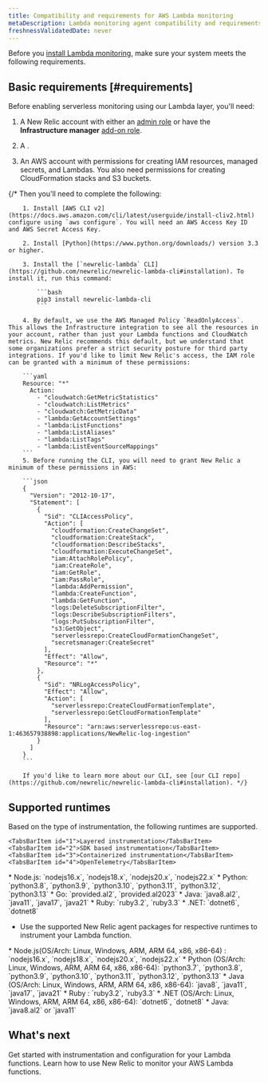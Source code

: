 ```yaml
---
title: Compatibility and requirements for AWS Lambda monitoring
metaDescription: Lambda monitoring agent compatibility and requirements.
freshnessValidatedDate: never
---
```


Before you [install Lambda monitoring](/docs/serverless-function-monitoring/aws-lambda-monitoring/instrument-lambda-function/configure-serverless-aws-monitoring), make sure your system meets the following requirements.

## Basic requirements [#requirements]

Before enabling serverless monitoring using our Lambda layer, you'll need:

1. A New Relic account with either an [admin role](/docs/accounts/original-accounts-billing/original-users-roles/users-roles-original-user-model/#roles) or have the **Infrastructure manager** [add-on role](/docs/accounts/original-accounts-billing/original-users-roles/users-roles-original-user-model#add-on).

2. A <InlinePopover type="userKey" />.

3. An AWS account with permissions for creating IAM resources, managed secrets, and Lambdas. You also need permissions for creating CloudFormation stacks and S3 buckets.

{/* Then you'll need to complete the following:

        1. Install [AWS CLI v2](https://docs.aws.amazon.com/cli/latest/userguide/install-cliv2.html) configure using `aws configure`. You will need an AWS Access Key ID and AWS Secret Access Key.

        2. Install [Python](https://www.python.org/downloads/) version 3.3 or higher.

        3. Install the [`newrelic-lambda` CLI](https://github.com/newrelic/newrelic-lambda-cli#installation). To install it, run this command:

            ```bash
            pip3 install newrelic-lambda-cli
            ```

        4. By default, we use the AWS Managed Policy `ReadOnlyAccess`. This allows the Infrastructure integration to see all the resources in your account, rather than just your Lambda functions and CloudWatch metrics. New Relic recommends this default, but we understand that some organizations prefer a strict security posture for third party integrations. If you'd like to limit New Relic's access, the IAM role can be granted with a minimum of these permissions:

        ```yaml
        Resource: "*"
          Action:
            - "cloudwatch:GetMetricStatistics"
            - "cloudwatch:ListMetrics"
            - "cloudwatch:GetMetricData"
            - "lambda:GetAccountSettings"
            - "lambda:ListFunctions"
            - "lambda:ListAliases"
            - "lambda:ListTags"
            - "lambda:ListEventSourceMappings"
        ```
        5. Before running the CLI, you will need to grant New Relic a minimum of these permissions in AWS:

        ```json
        {
          "Version": "2012-10-17",
          "Statement": [
            {
              "Sid": "CLIAccessPolicy",
              "Action": [
                "cloudformation:CreateChangeSet",
                "cloudformation:CreateStack",
                "cloudformation:DescribeStacks",
                "cloudformation:ExecuteChangeSet",
                "iam:AttachRolePolicy",
                "iam:CreateRole",
                "iam:GetRole",
                "iam:PassRole",
                "lambda:AddPermission",
                "lambda:CreateFunction",
                "lambda:GetFunction",
                "logs:DeleteSubscriptionFilter",
                "logs:DescribeSubscriptionFilters",
                "logs:PutSubscriptionFilter",
                "s3:GetObject",
                "serverlessrepo:CreateCloudFormationChangeSet",
                "secretsmanager:CreateSecret"
              ],
              "Effect": "Allow",
              "Resource": "*"
            },
            {
              "Sid": "NRLogAccessPolicy",
              "Effect": "Allow",
              "Action": [
                "serverlessrepo:CreateCloudFormationTemplate",
                "serverlessrepo:GetCloudFormationTemplate"
              ],
              "Resource": "arn:aws:serverlessrepo:us-east-1:463657938898:applications/NewRelic-log-ingestion"
            }
          ]
        }
        ```

        If you'd like to learn more about our CLI, see [our CLI repo](https://github.com/newrelic/newrelic-lambda-cli#installation). */}

## Supported runtimes

Based on the type of instrumentation, the following runtimes are supported.

<Tabs>
  <TabsBar>

    <TabsBarItem id="1">Layered instrumentation</TabsBarItem>
    <TabsBarItem id="2">SDK based instrumentation</TabsBarItem>
    <TabsBarItem id="3">Containerized instrumentation</TabsBarItem>
    <TabsBarItem id="4">OpenTelemetry</TabsBarItem>

  </TabsBar>
  <TabsPages>
  

<TabsPageItem id="1">
* Node.js: `nodejs16.x`, `nodejs18.x`, `nodejs20.x`, `nodejs22.x`
* Python: `python3.8`, `python3.9`, `python3.10`, `python3.11`, `python3.12`, `python3.13`
* Go: `provided.al2`, `provided.al2023`
* Java: `java8.al2`, `java11`, `java17`, `java21`
* Ruby: `ruby3.2`, `ruby3.3`
* .NET: `dotnet6`, `dotnet8`

</TabsPageItem>


<TabsPageItem id="2">

* Use the supported New Relic agent packages for respective runtimes to instrument your Lambda function.  

</TabsPageItem>

<TabsPageItem id="3">
* Node.js(OS/Arch: Linux, Windows, ARM, ARM 64, x86, x86-64) : `nodejs16.x`, `nodejs18.x`, `nodejs20.x`, `nodejs22.x`
* Python (OS/Arch: Linux, Windows, ARM, ARM 64, x86, x86-64): `python3.7`, `python3.8`, `python3.9`, `python3.10`, `python3.11`, `python3.12`, `python3.13`
* Java (OS/Arch: Linux, Windows, ARM, ARM 64, x86, x86-64): `java8`, `java11`, `java17`, `java21`
* Ruby :  `ruby3.2`, `ruby3.3`
* .NET (OS/Arch: Linux, Windows, ARM, ARM 64, x86, x86-64): `dotnet6`, `dotnet8`     
</TabsPageItem>

<TabsPageItem id="4">
* Java: `java8.al2` or `java11`

</TabsPageItem>
</TabsPages>

</Tabs>

## What's next

<DocTiles>
  <DocTile title="Install and configure Lambda monitoring" path="/docs/serverless-function-monitoring/aws-lambda-monitoring/instrument-lambda-function/configure-serverless-aws-monitoring" >Get started with instrumentation and configuration for your Lambda functions.</DocTile>
  <DocTile title="Data and UI" path="/docs/serverless-function-monitoring/aws-lambda-monitoring/instrument-lambda-function/instrument-your-own" >Learn how to use New Relic to monitor your AWS Lambda functions.</DocTile>
</DocTiles>





